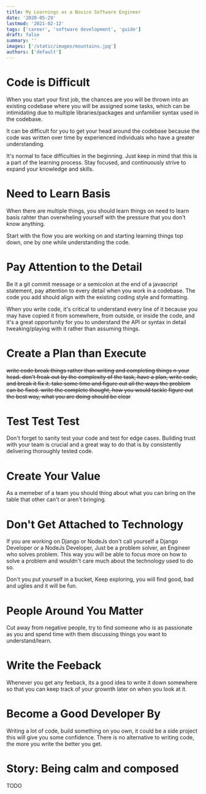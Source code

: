 ```yaml
---
title: My Learnings as a Novice Software Engineer
date: '2020-05-29'
lastmod: '2021-02-12'
tags: ['career', 'software development', 'guide']
draft: false
summary: ''
images: ['/static/images/mountains.jpg']
authors: ['default']
---
```


# Code is Difficult

When you start your first job, the chances are you will be thrown into an existing codebase where you will be assigned some tasks, which can be intimidating due to multiple libraries/packages and unfamilier syntax used in the codebase.

It can be difficult for you to get your head around the codebase because the code was written over time by experienced individuals who have a greater understanding.

It's normal to face difficulties in the beginning. Just keep in mind that this is a part of the learning process. Stay focused, and continuously strive to expand your knowledge and skills.

# Need to Learn Basis

When there are multiple things, you should learn things on need to learn basis rahter than overwheling yourself with the pressure that you don't know anything.

Start with the flow you are working on and starting learning things top down, one by one while understanding the code.

# Pay Attention to the Detail

Be it a git commit message or a semicolon at the end of a javascript statement, pay attention to every detail when you work in a codebase. The code you add should align with the existing coding style and formatting.

When you write code, it's critical to understand every line of it because you may have copied it from somewhere, from outside, or inside the code, and it's a great opportunity for you to understand the API or syntax in detail tweaking/playing with it rather than assuming things.

# Create a Plan than Execute

~~write code break things rather than writing and completing things n your head. don't freak out by the complexity of the task, have a plan, write code, and break it fix it. take some time and figure out all the ways the problem can be fixed. write the complete thought, how you would tackle figure out the best way, what you are doing should be clear~~

# Test Test Test

Don't forget to sanity test your code and test for edge cases.
Building trust with your team is crucial and a great way to do that is by consistently delivering thoroughly tested code.

# Create Your Value

As a memeber of a team you should thing about what you can bring on the table that other can't or aren't bringing.

# Don't Get Attached to Technology

If you are working on Django or NodeJs don't call yourself a Django Developer or a NodeJs Developer, Just be a problem solver, an Engineer who solves problem. This way you will be able to focus more on how to solve a problem and wouldn't care much about the technology used to do so.

Don't you put yourself in a bucket, Keep exploring, you will find good, bad and uglies and it will be fun.

# People Around You Matter

Cut away from negative people, try to find someone who is as passionate as you and spend time with them discussing things you want to understand/learn.

# Write the Feeback

Whenever you get any feeback, its a good idea to write it down somewhere so that you can keep track of your grownth later on when you look at it.

# Become a Good Developer By 

Writing a lot of code, build something on you own, it could be a side project this will give you some confidence.
There is no alternative to writing code, the more you write the better you get.

# Story: Being calm and composed

TODO
